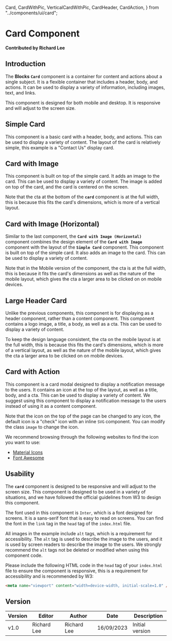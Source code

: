   Card,
  CardWithPic,
  VerticalCardWithPic,
  CardHeader,
  CardAction,
} from "../components/ui/card";

# Card Component

**Contributed by Richard Lee**

## Introduction

The **Blocks** **`Card`** component is a container for content and actions about a single subject. It is a flexible container that includes a header, body, and actions. It can be used to display a variety of information, including images, text, and links.

This component is designed for both mobile and desktop. It is responsive and will adjust to the screen size.

## Simple Card

This component is a basic card with a header, body, and actions. This can be used to display a variety of content. The layout of the card is relatively simple, this example is a "Contact Us" display card.

<Card />

## Card with Image

This component is built on top of the simple card. It adds an image to the card. This can be used to display a variety of content. The image is added on top of the card, and the card is centered on the screen.

Note that the cta at the bottom of the **`card`** component is at the full width, this is because this fits the card's dimensions, which is more of a vertical layout.

<CardWithPic />

## Card with Image (Horizontal)

Similar to the last component, the **`Card with Image (Horizontal)`** component combines the design element of the **`Card with Image`** component with the layout of the **`Simple Card`** component. This component is built on top of the simple card. It also adds an image to the card. This can be used to display a variety of content.

Note that in the Mobile version of the component, the cta is at the full width, this is because it fits the card's dimensions as well as the nature of the mobile layout, which gives the cta a larger area to be clicked on on mobile devices.

<VerticalCardWithPic />

## Large Header Card

Unlike the previous components, this component is for displaying as a header component, rather than a content component. This component contains a logo image, a title, a body, as well as a cta. This can be used to display a variety of content.

To keep the design language consistent, the cta on the mobile layout is at the full width, this is because this fits the card's dimensions, which is more of a vertical layout, as well as the nature of the mobile layout, which gives the cta a larger area to be clicked on on mobile devices.

<CardHeader />

## Card with Action

This component is a card modal designed to display a notification message to the users. It contains an icon at the top of the layout, as well as a title, body, and a cta. This can be used to display a variety of content. We suggest using this component to display a notification message to the users instead of using it as a content component.

Note that the icon on the top of the page can be changed to any icon, the default icon is a "check" icon with an inline `SVG` component. You can modify the class `image` to change the icon.

We recommend browsing through the following websites to find the icon you want to use:

- [Material Icons](https://fonts.google.com/icons)
- [Font Awesome](https://fontawesome.com/)

<CardAction />

## Usability

The **`card`** component is designed to be responsive and will adjust to the screen size. This component is designed to be used in a variety of situations, and we have followed the official guidelines from W3 to design this component.

The font used in this component is `Inter`, which is a font designed for screens. It is a sans-serif font that is easy to read on screens. You can find the font in the `link` tag in the `head` tag of the `index.html` file.

All images in the example include `alt` tags, which is a requirement for accessibility. The `alt` tag is used to describe the image to the users, and it is used by screen readers to describe the image to the users. We strongly recommend the `alt` tags not be deleted or modified when using this component code.

Please include the following HTML code in the `head` tag of your `index.html` file to ensure the component is responsive, this is a requirement for accessibility and is recommended by W3:

```html
<meta name="viewport" content="width=device-width, initial-scale=1.0" />
```

## Version

| Version | Editor      | Author      | Date       | Description     |
| ------- | ----------- | ----------- | ---------- | --------------- |
| v1.0    | Richard Lee | Richard Lee | 16/09/2023 | Initial version |
